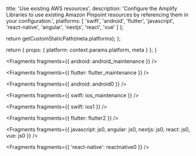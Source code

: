 
  title: 'Use existing AWS resources',
  description: 'Configure the Amplify Libraries to use existing Amazon Pinpoint resources by referencing them in your configuration.',
  platforms: [
    'swift',
    'android',
    'flutter',
    'javascript',
    'react-native',
    'angular',
    'nextjs',
    'react',
    'vue'
  ]
};

  return getCustomStaticPath(meta.platforms);
};

  return {
    props: {
      platform: context.params.platform,
      meta
    }
  };
}


<Fragments fragments={{ android: android_maintenance }} />


<Fragments fragments={{ flutter: flutter_maintenance }} />


<Fragments fragments={{ android: android0 }} />


<Fragments fragments={{ swift: ios_maintenance }} />


<Fragments fragments={{ swift: ios1 }} />


<Fragments fragments={{ flutter: flutter2 }} />


<Fragments
  fragments={{
    javascript: js0,
    angular: js0,
    nextjs: js0,
    react: js0,
    vue: js0
  }}
/>


<Fragments fragments={{ 'react-native': reactnative0 }} />
